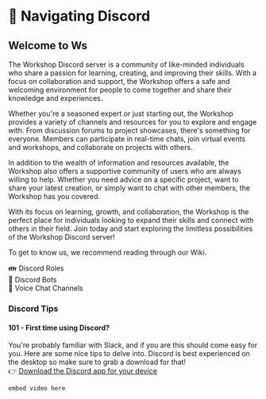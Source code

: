 # 👾 Navigating Discord

## Welcome to Ws 
The Workshop Discord server is a community of like-minded individuals who share a passion for learning, creating, and improving their skills. With a focus on collaboration and support, the Workshop offers a safe and welcoming environment for people to come together and share their knowledge and experiences.

Whether you're a seasoned expert or just starting out, the Workshop provides a variety of channels and resources for you to explore and engage with. From discussion forums to project showcases, there's something for everyone. Members can participate in real-time chats, join virtual events and workshops, and collaborate on projects with others.

In addition to the wealth of information and resources available, the Workshop also offers a supportive community of users who are always willing to help. Whether you need advice on a specific project, want to share your latest creation, or simply want to chat with other members, the Workshop has you covered.

With its focus on learning, growth, and collaboration, the Workshop is the perfect place for individuals looking to expand their skills and connect with others in their field. Join today and start exploring the limitless possibilities of the Workshop Discord server!

To get to know us, we recommend reading through our Wiki. 

👪 Discord Roles\
🤖 Discord Bots\
🎤 Voice Chat Channels

### Discord Tips
#### 101 - First time using Discord?
You're probably familiar with Slack, and if you are this should come easy for you. Here are some nice tips to delve into. Discord is best experienced on the desktop so make sure to grab a download for that!\
👉 [Download the Discord app for your device](https://discord.com/download)

`embed video here`